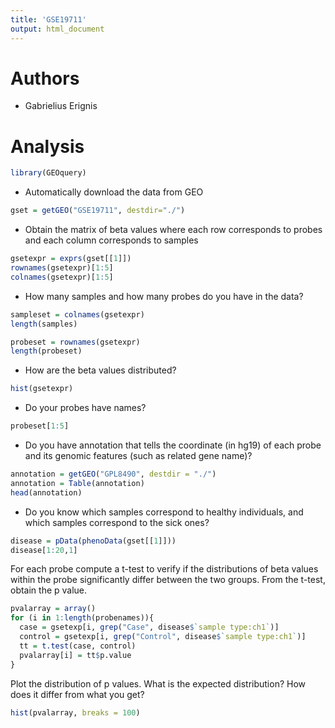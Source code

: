 ```yaml
---
title: 'GSE19711'
output: html_document
---
```


# Authors

- Gabrielius Erignis

# Analysis

 ```r
library(GEOquery)
 ```
- Automatically download the data from GEO
```r
gset = getGEO("GSE19711", destdir="./")
```
- Obtain the matrix of beta values where each row corresponds to probes and each column corresponds to samples
```r
gsetexpr = exprs(gset[[1]])
rownames(gsetexpr)[1:5]
colnames(gsetexpr)[1:5]
```
- How many samples and how many probes do you have in the data?
```r
sampleset = colnames(gsetexpr)
length(samples)

probeset = rownames(gsetexpr)
length(probeset)
```
- How are the beta values distributed?
 ```r
 hist(gsetexpr)
 ```
- Do your probes have names?
```r
probeset[1:5]
```
- Do you have annotation that tells the coordinate (in hg19) of each probe and its genomic features (such as related gene name)?
```r
annotation = getGEO("GPL8490", destdir = "./")
annotation = Table(annotation)
head(annotation)
```
- Do you know which samples correspond to healthy individuals, and which samples correspond to the sick ones?
```r
disease = pData(phenoData(gset[[1]]))
disease[1:20,1]
```
For each probe compute a t-test to verify if the distributions of beta values within the probe significantly differ between the two groups. From the t-test, obtain the p value.
```r
pvalarray = array()
for (i in 1:length(probenames)){
  case = gsetexp[i, grep("Case", disease$`sample type:ch1`)]
  control = gsetexp[i, grep("Control", disease$`sample type:ch1`)]
  tt = t.test(case, control)
  pvalarray[i] = tt$p.value
} 
```

Plot the distribution of p values. What is the expected distribution? How does it differ from what you get?
```r
hist(pvalarray, breaks = 100)
```
